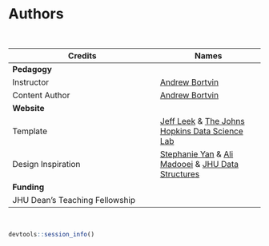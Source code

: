 
# Authors {-}

&nbsp;
&nbsp;

|Credits|Names|
|-------|-----|
|**Pedagogy**|
| Instructor | [Andrew Bortvin] |
| Content Author | [Andrew Bortvin] |
|**Website**|
| Template | [Jeff Leek] & [The Johns Hopkins Data Science Lab]|
| Design Inspiration | [Stephanie Yan] & [Ali Madooei] & [JHU Data Structures] |
|**Funding**|
| JHU Dean’s Teaching Fellowship  |

&nbsp;

```r
devtools::session_info()
```

<!-- Author information -->

[Andrew Bortvin]: https://andrew-bortvin.github.io/
[Rajiv McCoy]: https://mccoy-lab.org/
[Kate Weaver]: https://kweav.github.io/
[Stephanie Yan]: https://stephaniemyan.github.io/
[Jeff Leek]: https://jtleek.com/
[The Johns Hopkins Data Science Lab]: https://jhudatascience.org/index.html
[Ali Madooei]: https://engineering.jhu.edu/faculty/ali-madooei/
[JHU Data Structures]: https://cs226sp22.github.io/

<!-- Links -->

[ottrpal]: https://github.com/jhudsl/ottrpal

<!-- Fill out this table using these instructions: https://github.com/jhudsl/OTTR_Template/wiki/How-to-give-credits

For JHU courses, You will need to add Ira as a credit:

|Content Publisher|[Ira Gooding]|
...
[Ira Gooding]: https://publichealth.jhu.edu/faculty/4130/ira-gooding
-->
